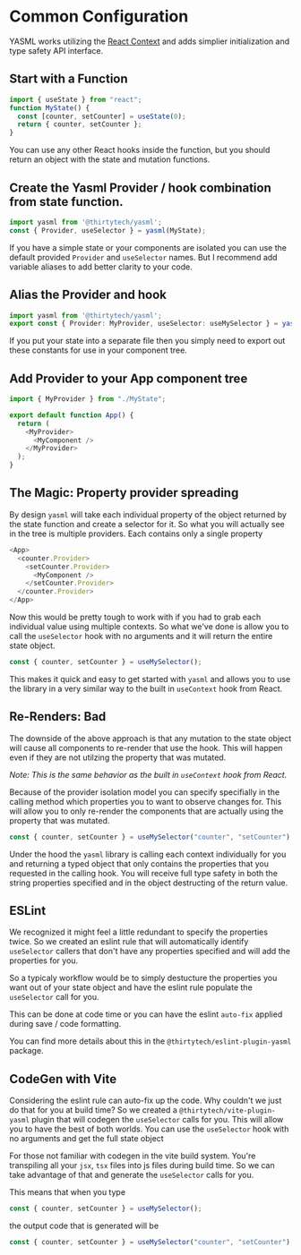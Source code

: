 # Common Configuration

YASML works utilizing the [React Context](https://react.dev/reference/react#context-hooks)
and adds simplier initialization and type safety API interface.

## Start with a Function

```typescript copy
import { useState } from "react";
function MyState() {
  const [counter, setCounter] = useState(0);
  return { counter, setCounter };
}
```

You can use any other React hooks inside the function, but you should return an object with the state and mutation functions.

## Create the Yasml Provider / hook combination from state function.

```typescript copy
import yasml from '@thirtytech/yasml';
const { Provider, useSelector } = yasml(MyState);
```

If you have a simple state or your components are isolated you can use the default provided `Provider` and `useSelector` names.
But I recommend add variable aliases to add better clarity to your code.

## Alias the Provider and hook

```typescript copy
import yasml from '@thirtytech/yasml';
export const { Provider: MyProvider, useSelector: useMySelector } = yasml(MyState);
```

If you put your state into a separate file then you simply need to export out these constants for use in your component tree.

## Add Provider to your App component tree

```typescript copy
import { MyProvider } from "./MyState";

export default function App() {
  return (
    <MyProvider>
      <MyComponent />
    </MyProvider>
  );
}
```

## The Magic: Property provider spreading

By design `yasml` will take each individual property of the object returned by the state function and create a selector for it.
So what you will actually see in the tree is multiple providers. Each contains only a single property

```typescript copy
<App>
  <counter.Provider>
    <setCounter.Provider>
      <MyComponent />
    </setCounter.Provider>
  </counter.Provider>
</App>
```

Now this would be pretty tough to work with if you had to grab each individual value using multiple contexts.
So what we've done is allow you to call the `useSelector` hook with no arguments and it will return the entire state object.

```typescript copy
const { counter, setCounter } = useMySelector();
```

This makes it quick and easy to get started with `yasml` and allows you to use the library in a very similar way to the built in `useContext` hook from React.

## Re-Renders: Bad

The downside of the above approach is that any mutation to the state object will cause all components to re-render that use the hook.
This will happen even if they are not utilzing the property that was mutated.

_Note: This is the same behavior as the built in `useContext` hook from React._

Because of the provider isolation model you can specify specifially in the calling method which properties you to want to observe
changes for. This will allow you to only re-render the components that are actually using the property that was mutated.

```typescript copy
const { counter, setCounter } = useMySelector("counter", "setCounter");
```

Under the hood the `yasml` library is calling each context individually for you and returning a typed object that only contains the properties that you requested in the calling hook.
You will receive full type safety in both the string properties specified and in the object destructing of the return value.

## ESLint
We recognized it might feel a little redundant to specify the properties twice. So we created an eslint rule that will automatically identify `useSelector` callers that don't have
any properties specified and will add the properties for you.

So a typicaly workflow would be to simply destucture the properties you want out of your state object and have the eslint rule populate the `useSelector` call for you.

This can be done at code time or you can have the eslint `auto-fix` applied during save / code formatting.

You can find more details about this in the `@thirtytech/eslint-plugin-yasml` package.

## CodeGen with Vite
Considering the eslint rule can auto-fix up the code. Why couldn't we just do that for you at build time? So we created a `@thirtytech/vite-plugin-yasml` plugin
that will codegen the `useSelector` calls for you. This will allow you to have the best of both worlds. You can use the `useSelector` hook with no arguments and get the full state object

For those not familiar with codegen in the vite build system. You're transpiling all your `jsx`, `tsx` files into js files during build time. So we can take advantage of that and
generate the `useSelector` calls for you.

This means that when you type

```typescript copy
const { counter, setCounter } = useMySelector();
```

the output code that is generated will be

```typescript copy
const { counter, setCounter } = useMySelector("counter", "setCounter");
```
